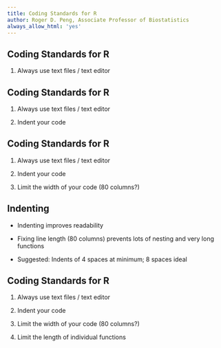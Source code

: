 ```yaml
---
title: Coding Standards for R
author: Roger D. Peng, Associate Professor of Biostatistics
always_allow_html: 'yes'
---
```


## Coding Standards for R

1. Always use text files / text editor


## Coding Standards for R

1. Always use text files / text editor

2. Indent your code



## Coding Standards for R

1. Always use text files / text editor

2. Indent your code

3. Limit the width of your code (80 columns?)


## Indenting

* Indenting improves readability

* Fixing line length (80 columns) prevents lots of nesting and very long functions

* Suggested: Indents of 4 spaces at minimum; 8 spaces ideal




## Coding Standards for R

1. Always use text files / text editor

2. Indent your code

3. Limit the width of your code (80 columns?)

4. Limit the length of individual functions

